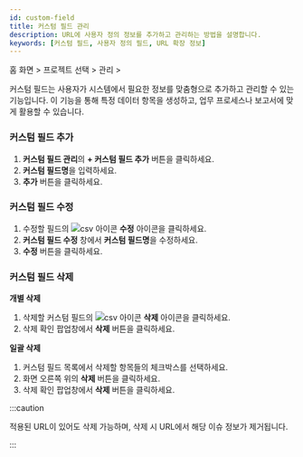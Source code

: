 ```yaml
---
id: custom-field
title: 커스텀 필드 관리
description: URL에 사용자 정의 정보를 추가하고 관리하는 방법을 설명합니다.
keywords: [커스텀 필드, 사용자 정의 필드, URL 확장 정보]
---
```


홈 화면 &gt; 프로젝트 선택 &gt; 관리  &gt; <Cmdname sid="side_urlCustomColumnsManagement" className="uitext" /> 

커스텀 필드는 사용자가 시스템에서 필요한 정보를 맞춤형으로 추가하고 관리할 수 있는 기능입니다. 이 기능을 통해 특정 데이터 항목을 생성하고, 업무 프로세스나 보고서에 맞게 활용할 수 있습니다.

<ImgLang img='url-pro/add-custom-field.png' desc='커스텀 필드 추가' />

### **커스텀 필드 추가**

1. **커스텀 필드 관리**의  **+ 커스텀 필드 추가** 버튼을 클릭하세요.
2. **커스텀 필드명**을 입력하세요.
3. **추가** 버튼을 클릭하세요.

### 커스텀 필드 수정

1. 수정할 필드의 ![csv 아이콘](/img/ico-edit.svg) **수정** 아이콘을 클릭하세요.
2. **커스텀 필드 수정** 창에서 **커스텀 필드명**을 수정하세요.
3. **수정** 버튼을 클릭하세요.

### 커스텀 필드 삭제

**개별 삭제**

1. 삭제할 커스텀 필드의 ![csv 아이콘](/img/ico-trash.svg) **삭제** 아이콘을 클릭하세요.
2. 삭제 확인 팝업창에서 **삭제** 버튼을 클릭하세요.

**일괄 삭제**

1. 커스텀 필드 목록에서 삭제할 항목들의 체크박스를 선택하세요.
2. 화면 오른쪽 위의 **삭제** 버튼을 클릭하세요.
3. 삭제 확인 팝업창에서 **삭제** 버튼을 클릭하세요.

:::caution

적용된 URL이 있어도 삭제 가능하며, 삭제 시 URL에서 해당 이슈 정보가 제거됩니다.

:::